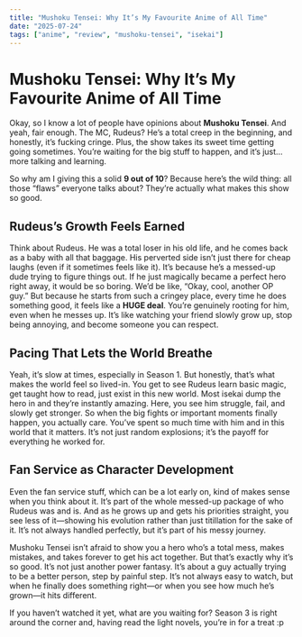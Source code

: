 ```yaml
---
title: "Mushoku Tensei: Why It’s My Favourite Anime of All Time"
date: "2025-07-24"
tags: ["anime", "review", "mushoku-tensei", "isekai"]
---
```


# Mushoku Tensei: Why It’s My Favourite Anime of All Time

Okay, so I know a lot of people have opinions about **Mushoku Tensei**. And yeah, fair enough. The MC, Rudeus? He’s a total creep in the beginning, and honestly, it’s fucking cringe. Plus, the show takes its sweet time getting going sometimes. You’re waiting for the big stuff to happen, and it’s just… more talking and learning.

So why am I giving this a solid **9 out of 10**? Because here’s the wild thing: all those “flaws” everyone talks about? They’re actually what makes this show so good.

## Rudeus’s Growth Feels Earned

Think about Rudeus. He was a total loser in his old life, and he comes back as a baby with all that baggage. His perverted side isn’t just there for cheap laughs (even if it sometimes feels like it). It’s because he’s a messed-up dude trying to figure things out. If he just magically became a perfect hero right away, it would be so boring. We’d be like, “Okay, cool, another OP guy.” But because he starts from such a cringey place, every time he does something good, it feels like a **HUGE deal**. You’re genuinely rooting for him, even when he messes up. It’s like watching your friend slowly grow up, stop being annoying, and become someone you can respect.

## Pacing That Lets the World Breathe

Yeah, it’s slow at times, especially in Season 1. But honestly, that’s what makes the world feel so lived-in. You get to see Rudeus learn basic magic, get taught how to read, just exist in this new world. Most isekai dump the hero in and they’re instantly amazing. Here, you see him struggle, fail, and slowly get stronger. So when the big fights or important moments finally happen, you actually care. You’ve spent so much time with him and in this world that it matters. It’s not just random explosions; it’s the payoff for everything he worked for.

## Fan Service as Character Development

Even the fan service stuff, which can be a lot early on, kind of makes sense when you think about it. It’s part of the whole messed-up package of who Rudeus was and is. And as he grows up and gets his priorities straight, you see less of it—showing his evolution rather than just titillation for the sake of it. It’s not always handled perfectly, but it’s part of his messy journey.

Mushoku Tensei isn’t afraid to show you a hero who’s a total mess, makes mistakes, and takes forever to get his act together. But that’s exactly why it’s so good. It’s not just another power fantasy. It’s about a guy actually trying to be a better person, step by painful step. It’s not always easy to watch, but when he finally does something right—or when you see how much he’s grown—it hits different.

If you haven’t watched it yet, what are you waiting for? Season 3 is right around the corner and, having read the light novels, you’re in for a treat :p
